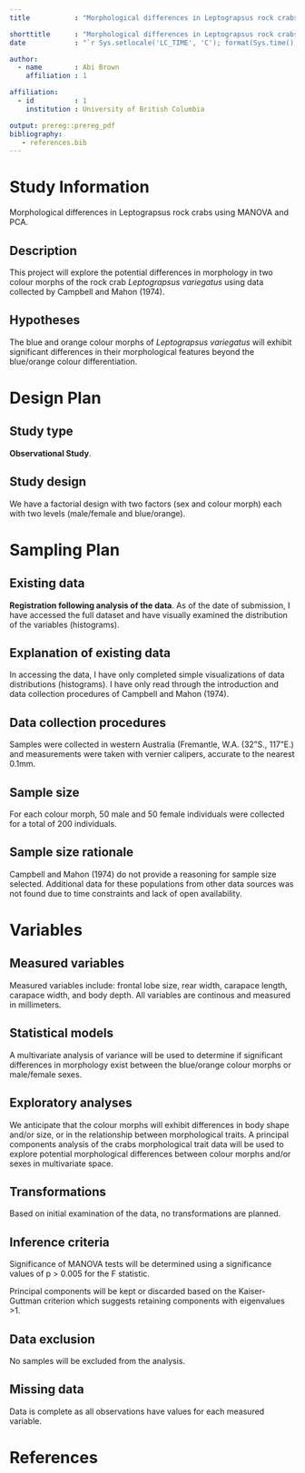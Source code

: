```yaml
---
title           : "Morphological differences in Leptograpsus rock crabs"

shorttitle      : "Morphological differences in Leptograpsus rock crabs"
date            : "`r Sys.setlocale('LC_TIME', 'C'); format(Sys.time(), '%d\\\\. %B %Y')`"

author: 
  - name        : Abi Brown
    affiliation : 1

affiliation:
  - id          : 1
    institution : University of British Columbia

output: prereg::prereg_pdf
bibliography:
   - references.bib
---
```


# Study Information

Morphological differences in Leptograpsus rock crabs using MANOVA and PCA.

## Description

This project will explore the potential differences in morphology in two colour morphs of the rock crab *Leptograpsus variegatus* using data collected by Campbell and Mahon (1974).

## Hypotheses

The blue and orange colour morphs of *Leptograpsus variegatus* will exhibit significant differences in their morphological features beyond the blue/orange colour differentiation.

# Design Plan

## Study type

**Observational Study**.

## Study design

We have a factorial design with two factors (sex and colour morph) each with two levels (male/female and blue/orange).

# Sampling Plan

## Existing data

**Registration following analysis of the data**. As of the date of submission, I have accessed the full dataset and have visually examined the distribution of the variables (histograms).

## Explanation of existing data

In accessing the data, I have only completed simple visualizations of data distributions (histograms). I have only read through the introduction and data collection procedures of Campbell and Mahon (1974).

## Data collection procedures

Samples were collected in western Australia (Fremantle, W.A. (32"S., 117"E.) and measurements were taken with vernier calipers, accurate to the nearest 0.1mm.

## Sample size

For each colour morph, 50 male and 50 female individuals were collected for a total of 200 individuals.

## Sample size rationale

Campbell and Mahon (1974) do not provide a reasoning for sample size selected. Additional data for these populations from other data sources was not found due to time constraints and lack of open availability.

# Variables

## Measured variables

Measured variables include: frontal lobe size, rear width, carapace length, carapace width, and body depth. All variables are continous and measured in millimeters.

## Statistical models

A multivariate analysis of variance will be used to determine if significant differences in morphology exist between the blue/orange colour morphs or male/female sexes.

## Exploratory analyses

We anticipate that the colour morphs will exhibit differences in body shape and/or size, or in the relationship between morphological traits. A principal components analysis of the crabs morphological trait data will be used to explore potential morphological differences between colour morphs and/or sexes in multivariate space.

## Transformations

Based on initial examination of the data, no transformations are planned.

## Inference criteria

Significance of MANOVA tests will be determined using a significance values of p \> 0.005 for the F statistic.

Principal components will be kept or discarded based on the Kaiser-Guttman criterion which suggests retaining components with eigenvalues \>1.

## Data exclusion

No samples will be excluded from the analysis.

## Missing data

Data is complete as all observations have values for each measured variable.

# References
